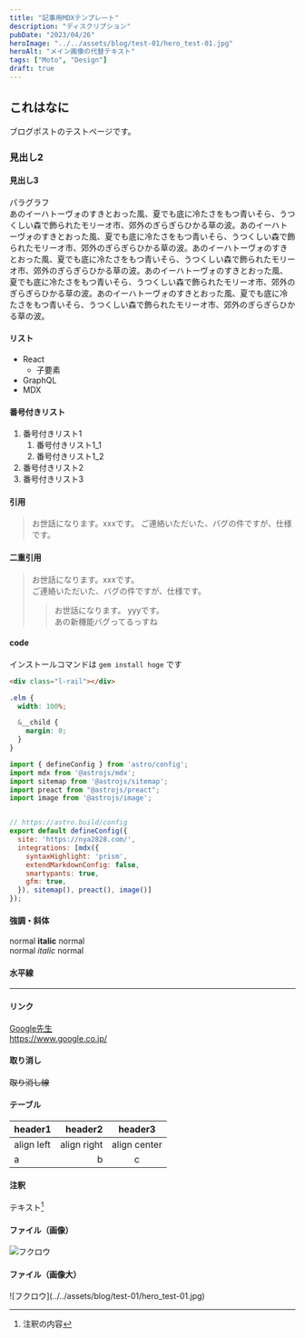 ```yaml
---
title: "記事用MDXテンプレート"
description: "ディスクリプション"
pubDate: "2023/04/26"
heroImage: "../../assets/blog/test-01/hero_test-01.jpg"
heroAlt: "メイン画像の代替テキスト"
tags: ["Moto", "Design"]
draft: true
---
```



## これはなに
ブログポストのテストページです。

### 見出し2
#### 見出し3
パラグラフ  
あのイーハトーヴォのすきとおった風、夏でも底に冷たさをもつ青いそら、うつくしい森で飾られたモリーオ市、郊外のぎらぎらひかる草の波。あのイーハトーヴォのすきとおった風、夏でも底に冷たさをもつ青いそら、うつくしい森で飾られたモリーオ市、郊外のぎらぎらひかる草の波。あのイーハトーヴォのすきとおった風、夏でも底に冷たさをもつ青いそら、うつくしい森で飾られたモリーオ市、郊外のぎらぎらひかる草の波。あのイーハトーヴォのすきとおった風、夏でも底に冷たさをもつ青いそら、うつくしい森で飾られたモリーオ市、郊外のぎらぎらひかる草の波。あのイーハトーヴォのすきとおった風、夏でも底に冷たさをもつ青いそら、うつくしい森で飾られたモリーオ市、郊外のぎらぎらひかる草の波。

#### リスト
- React
  - 子要素
- GraphQL
- MDX

#### 番号付きリスト
1. 番号付きリスト1
    1. 番号付きリスト1_1
    1. 番号付きリスト1_2
1. 番号付きリスト2
1. 番号付きリスト3

#### 引用
> お世話になります。xxxです。 
> ご連絡いただいた、バグの件ですが、仕様です。

#### 二重引用
> お世話になります。xxxです。  
> ご連絡いただいた、バグの件ですが、仕様です。  
>> お世話になります。 yyyです。  
>> あの新機能バグってるっすね

#### code
インストールコマンドは `gem install hoge` です

``` html  
<div class="l-rail"></div>
```

```scss
.elm {
  width: 100%;

  &__child {
    margin: 0;
  }
}
```

```js  
import { defineConfig } from 'astro/config';
import mdx from '@astrojs/mdx';
import sitemap from '@astrojs/sitemap';
import preact from "@astrojs/preact";
import image from '@astrojs/image';


// https://astro.build/config
export default defineConfig({
  site: 'https://nya2828.com/',
  integrations: [mdx({
    syntaxHighlight: 'prism',
    extendMarkdownConfig: false,
    smartypants: true,
    gfm: true,
  }), sitemap(), preact(), image()]
});

```

#### 強調・斜体
normal **italic** normal  
normal _italic_ normal

#### 水平線
---

#### リンク
[Google先生](https://www.google.co.jp/)  
https://www.google.co.jp/

#### 取り消し
~~取り消し線~~

#### テーブル
|header1|header2|header3|
|:--|--:|:--:|
|align left|align right|align center|
|a|b|c|

#### 注釈 
テキスト[^1]  
[^1]: 注釈の内容

#### ファイル（画像）
![フクロウ](../../assets/blog/test-01/hero_test-01.jpg)

#### ファイル（画像大）
<RailFullM>
  ![フクロウ](../../assets/blog/test-01/hero_test-01.jpg)
</RailFullM>